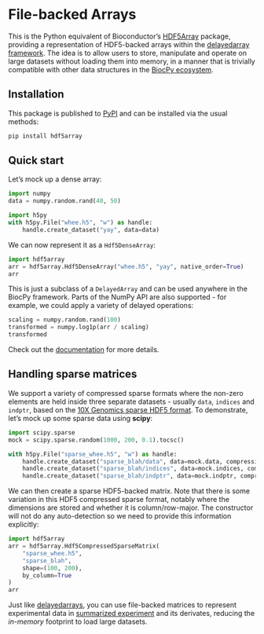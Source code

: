 # File-backed Arrays

This is the Python equivalent of Bioconductor's [HDF5Array](https://bioconductor.org/packages/HDF5Array) package, 
providing a representation of HDF5-backed arrays within the [delayedarray framework](./delayedarrays.qmd). 
The idea is to allow users to store, manipulate and operate on large datasets without loading them into memory, 
in a manner that is trivially compatible with other data structures in the [BiocPy ecosystem](https://github.com/BiocPy/).

## Installation

This package is published to [PyPI](https://pypi.org/project/delayedarray/) and can be installed via the usual methods:

```bash
pip install hdf5array
```

## Quick start

Let's mock up a dense array:

```python
import numpy
data = numpy.random.rand(40, 50)

import h5py
with h5py.File("whee.h5", "w") as handle:
    handle.create_dataset("yay", data=data)
```

We can now represent it as a `Hdf5DenseArray`:

```python
import hdf5array
arr = hdf5array.Hdf5DenseArray("whee.h5", "yay", native_order=True)
arr
```

This is just a subclass of a `DelayedArray` and can be used anywhere in the BiocPy framework.
Parts of the NumPy API are also supported - for example, we could apply a variety of delayed operations:

```python
scaling = numpy.random.rand(100)
transformed = numpy.log1p(arr / scaling)
transformed
```

Check out the [documentation](https://biocpy.github.io/hdf5array/) for more details.

## Handling sparse matrices

We support a variety of compressed sparse formats where the non-zero elements are held inside three separate datasets -
usually `data`, `indices` and `indptr`, based on the [10X Genomics sparse HDF5 format](https://support.10xgenomics.com/single-cell-gene-expression/software/pipelines/latest/advanced/h5_matrices).
To demonstrate, let's mock up some sparse data using **scipy**:

```python
import scipy.sparse
mock = scipy.sparse.random(1000, 200, 0.1).tocsc()

with h5py.File("sparse_whee.h5", "w") as handle:
    handle.create_dataset("sparse_blah/data", data=mock.data, compression="gzip")
    handle.create_dataset("sparse_blah/indices", data=mock.indices, compression="gzip")
    handle.create_dataset("sparse_blah/indptr", data=mock.indptr, compression="gzip")
```

We can then create a sparse HDF5-backed matrix.
Note that there is some variation in this HDF5 compressed sparse format, notably where the dimensions are stored and whether it is column/row-major.
The constructor will not do any auto-detection so we need to provide this information explicitly:

```python
import hdf5array
arr = hdf5array.Hdf5CompressedSparseMatrix(
    "sparse_whee.h5", 
    "sparse_blah", 
    shape=(100, 200), 
    by_column=True
)
arr
```

Just like [delayedarrays](http://localhost:3382/chapters/representations/delayedarrays.html#interoperability-with-other-packages), you can use file-backed matrices to represent experimental data in [summarized experiment](../experiments/summarized_expt.qmd#delayed-arrays) and its derivates, reducing the *in-memory* footprint to load large datasets.